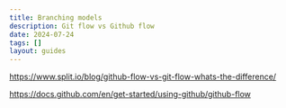 ```yaml
---
title: Branching models
description: Git flow vs Github flow
date: 2024-07-24
tags: []
layout: guides
---
```



https://www.split.io/blog/github-flow-vs-git-flow-whats-the-difference/

https://docs.github.com/en/get-started/using-github/github-flow